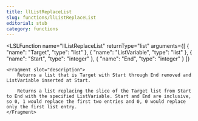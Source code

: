 ```yaml
---
title: llListReplaceList
slug: functions/llListReplaceList
editorial: stub
category: functions
---
```


<LSLFunction
	name="llListReplaceList"
	returnType="list"
	arguments={[
	{
		"name": "Target",
		"type": "list"
	},
	{
		"name": "ListVariable",
		"type": "list"
	},
	{
		"name": "Start",
		"type": "integer"
	},
	{
		"name": "End",
		"type": "integer"
	}
]}
>
	<Fragment slot="description">
		Returns a list that is Target with Start through End removed and ListVariable inserted at Start.
		
		Returns a list replacing the slice of the Target list from Start to End with the specified ListVariable. Start and End are inclusive, so 0, 1 would replace the first two entries and 0, 0 would replace only the first list entry.
	</Fragment>
</LSLFunction>
